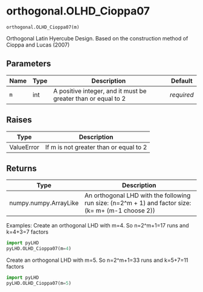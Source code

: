 # orthogonal.OLHD_Cioppa07 { #pyLHD.orthogonal.OLHD_Cioppa07 }

`orthogonal.OLHD_Cioppa07(m)`

Orthogonal Latin Hyercube Design. Based on the construction method of Cioppa and Lucas (2007)

## Parameters

| Name   | Type   | Description                                                   | Default    |
|--------|--------|---------------------------------------------------------------|------------|
| `m`    | int    | A positive integer, and it must be greater than or equal to 2 | _required_ |

## Raises

| Type       | Description                            |
|------------|----------------------------------------|
| ValueError | If m is not greater than or equal to 2 |

## Returns

| Type                  | Description                                                                                         |
|-----------------------|-----------------------------------------------------------------------------------------------------|
| numpy.numpy.ArrayLike | An orthogonal LHD with the following run size: (n=2^m + 1) and  factor size: (k= m+ (m-1 choose 2)) |

Examples:
Create an orthogonal LHD with m=4. So n=2^m+1=17 runs and k=4+3=7 factors
```python
import pyLHD
pyLHD.OLHD_Cioppa07(m=4)
```
Create an orthogonal LHD with m=5. So n=2^m+1=33 runs and k=5+7=11 factors
```python
import pyLHD
pyLHD.OLHD_Cioppa07(m=5)
```